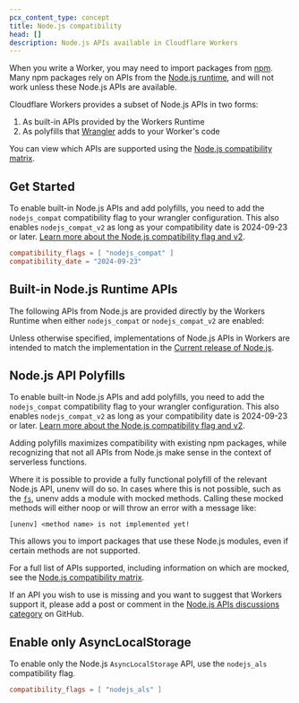```yaml
---
pcx_content_type: concept
title: Node.js compatibility
head: []
description: Node.js APIs available in Cloudflare Workers
---
```



When you write a Worker, you may need to import packages from [npm](https://www.npmjs.com/). Many npm packages rely on APIs from the [Node.js runtime](https://nodejs.org/en/about), and will not work unless these Node.js APIs are available.

Cloudflare Workers provides a subset of Node.js APIs in two forms:

1. As built-in APIs provided by the Workers Runtime
2. As polyfills that [Wrangler](/workers/wrangler/) adds to your Worker's code

You can view which APIs are supported using the [Node.js compatibility matrix](https://workers-nodejs-compat-matrix.pages.dev).

## Get Started

To enable built-in Node.js APIs and add polyfills, you need to add the `nodejs_compat` compatibility flag to your wrangler configuration. This also enables `nodejs_compat_v2` as long as your compatibility date is 2024-09-23 or later. [Learn more about the Node.js compatibility flag and v2](/workers/configuration/compatibility-flags/#nodejs-compatibility-flag).


<WranglerConfig>

```toml title="wrangler.toml"
compatibility_flags = [ "nodejs_compat" ]
compatibility_date = "2024-09-23"
```

</WranglerConfig>

## Built-in Node.js Runtime APIs

The following APIs from Node.js are provided directly by the Workers Runtime when either `nodejs_compat` or `nodejs_compat_v2` are enabled:

<DirectoryListing />

Unless otherwise specified, implementations of Node.js APIs in Workers are intended to match the implementation in the [Current release of Node.js](https://github.com/nodejs/release#release-schedule).

## Node.js API Polyfills

To enable built-in Node.js APIs and add polyfills, you need to add the `nodejs_compat` compatibility flag to your wrangler configuration. This also enables `nodejs_compat_v2` as long as your compatibility date is 2024-09-23 or later. [Learn more about the Node.js compatibility flag and v2](/workers/configuration/compatibility-flags/#nodejs-compatibility-flag).

Adding polyfills maximizes compatibility with existing npm packages, while recognizing that not all APIs from Node.js make sense in the context of serverless functions.

Where it is possible to provide a fully functional polyfill of the relevant Node.js API, unenv will do so.
In cases where this is not possible, such as the [`fs`](https://nodejs.org/api/fs.html), unenv adds a module with mocked methods.
Calling these mocked methods will either noop or will throw an error with a message like:

```
[unenv] <method name> is not implemented yet!
```

This allows you to import packages that use these Node.js modules, even if certain methods are not supported.

For a full list of APIs supported, including information on which are mocked, see the [Node.js compatibility matrix](https://workers-nodejs-compat-matrix.pages.dev).

If an API you wish to use is missing and you want to suggest that Workers support it, please add a post or comment in the
[Node.js APIs discussions category](https://github.com/cloudflare/workerd/discussions/categories/node-js-apis) on GitHub.

## Enable only AsyncLocalStorage

To enable only the Node.js `AsyncLocalStorage` API, use the `nodejs_als` compatibility flag.

<WranglerConfig>

```toml
compatibility_flags = [ "nodejs_als" ]
```

</WranglerConfig>
